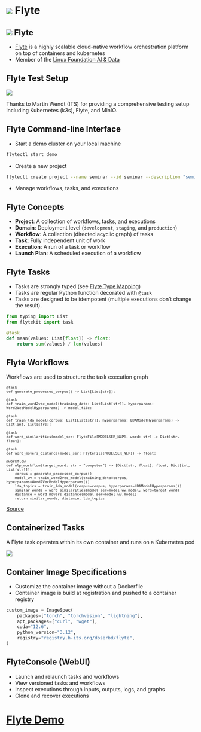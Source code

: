 # ![](images/favicon-flyte-docs.webp){.logo_h1_inline} Flyte
## ![](images/favicon-flyte-docs.webp){.logo_h2_inline} Flyte

- [Flyte](https://flyte.org/) is a highly scalable cloud-native workflow orchestration platform on top of containers and kubernetes
- Member of the [Linux Foundation AI & Data](https://lfaidata.foundation/projects/flyte/)


## Flyte Test Setup

![](images/flyte-test-setup.svg){fig-align="center"}

Thanks to Martin Wendt (ITS) for providing a comprehensive testing setup including Kubernetes (k3s), Flyte, and MinIO.


## Flyte Command-line Interface

- Start a demo cluster on your local machine

```.bash
flytectl start demo
```

- Create a new project

```.bash
flytectl create project --name seminar --id seminar --description "seminar showcases"
```

- Manage workflows, tasks, and executions


## Flyte Concepts

- **Project**: A collection of workflows, tasks, and executions
- **Domain**: Deployment level (`development`, `staging`, and `production`)
- **Workflow**: A collection (directed acyclic graph) of tasks
- **Task**: Fully independent unit of work
- **Execution**: A run of a task or workflow
- **Launch Plan**: A scheduled execution of a workflow


## Flyte Tasks

- Tasks are strongly typed (see [Flyte Type Mapping](https://docs.flyte.org/en/latest/user_guide/data_types_and_io/index.html#data-types-and-io))
- Tasks are regular Python function decorated with `@task` 
- Tasks are designed to be idempotent (multiple executions don't change the result).

```python
from typing import List
from flytekit import task

@task
def mean(values: List[float]) -> float:
    return sum(values) / len(values)
```


## Flyte Workflows

Workflows are used to structure the task execution graph 

<!-- ```python
workflow_outputs = typing.NamedTuple(
    "WorkflowOutputs",
    simwords=Dict[str, float],
    distance=float,
    topics=Dict[int, List[str]],
)
``` -->

::: {style="font-size: 80%;"}
``` .python
@task
def generate_processed_corpus() -> List[List[str]]:

@task
def train_word2vec_model(training_data: List[List[str]], hyperparams: Word2VecModelHyperparams) -> model_file:

@task
def train_lda_model(corpus: List[List[str]], hyperparams: LDAModelHyperparams) -> Dict[int, List[str]]:

@task
def word_similarities(model_ser: FlyteFile[MODELSER_NLP], word: str) -> Dict[str, float]:

@task
def word_movers_distance(model_ser: FlyteFile[MODELSER_NLP]) -> float:

@workflow
def nlp_workflow(target_word: str = "computer") -> [Dict[str, float], float, Dict[int, List[str]]]:
    corpus = generate_processed_corpus()
    model_wv = train_word2vec_model(training_data=corpus, hyperparams=Word2VecModelHyperparams())
    lda_topics = train_lda_model(corpus=corpus, hyperparams=LDAModelHyperparams())
    similar_words = word_similarities(model_ser=model_wv.model, word=target_word)
    distance = word_movers_distance(model_ser=model_wv.model)
    return similar_words, distance, lda_topics
```
:::

::: aside
[Source](https://docs.flyte.org/en/latest/flytesnacks/examples/nlp_processing/word2vec_and_lda.html)
:::


## Containerized Tasks

A Flyte task operates within its own container and runs on a Kubernetes pod

![](images/union_tasks.png){fig-align="center"}


## Container Image Specifications

- Customize the container image without a Dockerfile
- Container image is build at registration and pushed to a container registry

```python
custom_image = ImageSpec(
    packages=["torch", "torchvision", "lightning"],
    apt_packages=["curl", "wget"],
    cuda="12.6",
    python_version="3.12",
    registry="registry.h-its.org/doserbd/flyte",
)
```


## FlyteConsole (WebUI)

- Launch and relaunch tasks and workflows
- View versioned tasks and workflows
- Inspect executions through inputs, outputs, logs, and graphs
- Clone and recover executions


# [Flyte Demo](https://github.com/BerndDoser/flyte-mnist)

<!-- - [PyTorch MNIST Classifier](https://docs.flyte.org/en/latest/flytesnacks/examples/mnist_classifier/pytorch_single_node_and_gpu.html) -->
